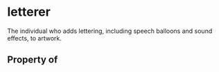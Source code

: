 # letterer

The individual who adds lettering, including speech balloons and sound effects, to artwork.

## Property of



